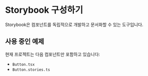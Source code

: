
<Meta title="Guide/Storybook 시작하기" />

# Storybook 구성하기

Storybook은 컴포넌트를 독립적으로 개발하고 문서화할 수 있는 도구입니다.

## 사용 중인 예제

현재 프로젝트는 다음 컴포넌트만 포함하고 있습니다:

- `Button.tsx`
- `Button.stories.ts`